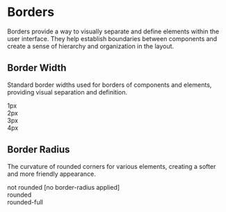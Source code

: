 
<Meta title="Foundation/Borders"/>

# Borders

Borders provide a way to visually separate and define elements within the user interface. They help establish boundaries between components and create a sense of hierarchy and organization in the layout.


## Border Width

Standard border widths used for borders of components and elements, providing visual separation and definition.

<Unstyled>
    <div className="flex flex-wrap gap-m">
        <div>
            <div className="w-xxl h-xxl border border-primary-600 border-1 rounded"></div>
            <div>1px</div>
        </div>
        <div>
            <div className="w-xxl h-xxl border border-primary-600 border-2 rounded"></div>
            <div>2px</div>
        </div>
        <div>
            <div className="w-xxl h-xxl border border-primary-600 border-3 rounded"></div>
            <div>3px</div>
        </div>
        <div>
            <div className="w-xxl h-xxl border border-primary-600 border-4 rounded"></div>
            <div>4px</div>
        </div>
    </div>
</Unstyled>

## Border Radius

The curvature of rounded corners for various elements, creating a softer and more friendly appearance.

<Unstyled>
    <div className="flex flex-col gap-m">
        <div>
            <div className="w-xxl h-xxl border bg-primary-600 border-primary-600 border-3"></div>
            <div>not rounded [no border-radius applied]</div>
        </div>
        <div>
            <div className="w-xxl h-xxl border bg-primary-600 border-primary-600 border-3 rounded"></div>
            <div>rounded</div>
        </div>
        <div>
            <div className="w-xxl h-xxl border bg-primary-600 border-primary-600 border-3  rounded-full"></div>
            <div>rounded-full</div>
        </div>
    </div>
</Unstyled>
